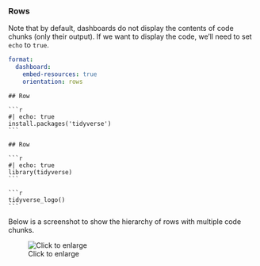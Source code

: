### Rows 

Note that by default, dashboards do not display the contents of code chunks (only their output). If we want to display the code, we'll need to set `echo` to `true`.

:::{layout="[50,50]" layout-valign="top"}

```yml
format: 
  dashboard:
    embed-resources: true
    orientation: rows
```

````verbatim

## Row 

```r
#| echo: true
install.packages('tidyverse')
```

## Row 

```r
#| echo: true
library(tidyverse)
```

```r
tidyverse_logo()
```

````

:::

Below is a screenshot to show the hierarchy of rows with multiple code chunks. 

![Click to enlarge](img/basic_rows.png)